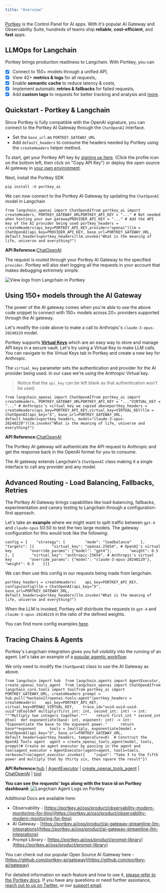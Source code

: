 ```yaml
---
title: "Overview"
---
```


[Portkey](https://portkey.ai) is the Control Panel for AI apps. With it's popular AI Gateway and Observability Suite, hundreds of teams ship **reliable**, **cost-efficient**, and **fast** apps.

## LLMOps for Langchain

Portkey brings production readiness to Langchain. With Portkey, you can

* [x] Connect to 150+ models through a unified API,
* [x] View 42+ **metrics & logs** for all requests,
* [x] Enable **semantic cache** to reduce latency & costs,
* [x] Implement automatic **retries & fallbacks** for failed requests,
* [x] Add **custom tags** to requests for better tracking and analysis and [more](https://portkey.ai/docs).

## Quickstart - Portkey & Langchain

Since Portkey is fully compatible with the OpenAI signature, you can connect to the Portkey AI Gateway through the `ChatOpenAI` interface.

* Set the `base_url` as `PORTKEY_GATEWAY_URL`
* Add `default_headers` to consume the headers needed by Portkey using the `createHeaders` helper method.

To start, get your Portkey API key by [signing up here](https://app.portkey.ai/signup). (Click the profile icon on the bottom left, then click on "Copy API Key") or deploy the open source AI gateway in [your own environment](https://github.com/Portkey-AI/gateway/blob/main/oss/installation-deployments.md).

Next, install the Portkey SDK

```
pip install -U portkey_ai
```

We can now connect to the Portkey AI Gateway by updating the `ChatOpenAI` model in Langchain

```
from langchain_openai import ChatOpenAIfrom portkey_ai import createHeaders, PORTKEY_GATEWAY_URLPORTKEY_API_KEY = "..." # Not needed when hosting your own gatewayPROVIDER_API_KEY = "..." # Add the API key of the AI provider being used portkey_headers = createHeaders(api_key=PORTKEY_API_KEY,provider="openai")llm = ChatOpenAI(api_key=PROVIDER_API_KEY, base_url=PORTKEY_GATEWAY_URL, default_headers=portkey_headers)llm.invoke("What is the meaning of life, universe and everything?")
```

**API Reference:**[ChatOpenAI](https://python.langchain.com/api_reference/openai/chat_models/langchain_openai.chat_models.base.ChatOpenAI.html)

The request is routed through your Portkey AI Gateway to the specified `provider`. Portkey will also start logging all the requests in your account that makes debugging extremely simple.

![View logs from Langchain in Portkey](https://assets.portkey.ai/oss/langchain-logs.gif)

## Using 150+ models through the AI Gateway

The power of the AI gateway comes when you're able to use the above code snippet to connect with 150+ models across 20+ providers supported through the AI gateway.

Let's modify the code above to make a call to Anthropic's `claude-3-opus-20240229` model.

Portkey supports **[Virtual Keys](https://docs.portkey.ai/oss/product/ai-gateway-streamline-llm-integrations/virtual-keys)** which are an easy way to store and manage API keys in a secure vault. Let's try using a Virtual Key to make LLM calls. You can navigate to the Virtual Keys tab in Portkey and create a new key for Anthropic.

The `virtual_key` parameter sets the authentication and provider for the AI provider being used. In our case we're using the Anthropic Virtual key.

> Notice that the `api_key` can be left blank as that authentication won't be used.

```
from langchain_openai import ChatOpenAIfrom portkey_ai import createHeaders, PORTKEY_GATEWAY_URLPORTKEY_API_KEY = "..."VIRTUAL_KEY = "..." # Anthropic's virtual key we copied aboveportkey_headers = createHeaders(api_key=PORTKEY_API_KEY,virtual_key=VIRTUAL_KEY)llm = ChatOpenAI(api_key="X", base_url=PORTKEY_GATEWAY_URL, default_headers=portkey_headers, model="claude-3-opus-20240229")llm.invoke("What is the meaning of life, universe and everything?")
```

**API Reference:**[ChatOpenAI](https://python.langchain.com/api_reference/openai/chat_models/langchain_openai.chat_models.base.ChatOpenAI.html)

The Portkey AI gateway will authenticate the API request to Anthropic and get the response back in the OpenAI format for you to consume.

The AI gateway extends Langchain's `ChatOpenAI` class making it a single interface to call any provider and any model.

## Advanced Routing - Load Balancing, Fallbacks, Retries

The Portkey AI Gateway brings capabilities like load-balancing, fallbacks, experimentation and canary testing to Langchain through a configuration-first approach.

Let's take an **example** where we might want to split traffic between `gpt-4` and `claude-opus` 50:50 to test the two large models. The gateway configuration for this would look like the following:

```
config = {    "strategy": {         "mode": "loadbalance"    },    "targets": [{        "virtual_key": "openai-25654", # OpenAI's virtual key        "override_params": {"model": "gpt4"},        "weight": 0.5    }, {        "virtual_key": "anthropic-25654", # Anthropic's virtual key        "override_params": {"model": "claude-3-opus-20240229"},        "weight": 0.5    }]}
```

We can then use this config in our requests being made from langchain.

```
portkey_headers = createHeaders(    api_key=PORTKEY_API_KEY,    config=config)llm = ChatOpenAI(api_key="X", base_url=PORTKEY_GATEWAY_URL, default_headers=portkey_headers)llm.invoke("What is the meaning of life, universe and everything?")
```

When the LLM is invoked, Portkey will distribute the requests to `gpt-4` and `claude-3-opus-20240229` in the ratio of the defined weights.

You can find more config examples [here](https://docs.portkey.ai/oss/api-reference/config-object#examples).

## **Tracing Chains & Agents**

Portkey's Langchain integration gives you full visibility into the running of an agent. Let's take an example of a [popular agentic workflow](https://python.langchain.com/oss/use_cases/tool_use/quickstart/#agents).

We only need to modify the `ChatOpenAI` class to use the AI Gateway as above.

```
from langchain import hub  from langchain.agents import AgentExecutor, create_openai_tools_agent  from langchain_openai import ChatOpenAIfrom langchain_core.tools import toolfrom portkey_ai import PORTKEY_GATEWAY_URL, createHeaders prompt = hub.pull("hwchase17/openai-tools-agent")portkey_headers = createHeaders(    api_key=PORTKEY_API_KEY,    virtual_key=OPENAI_VIRTUAL_KEY,    trace_id="uuid-uuid-uuid-uuid")@tooldef multiply(first_int: int, second_int: int) -> int:    """Multiply two integers together."""    return first_int * second_int    @tool  def exponentiate(base: int, exponent: int) -> int:      "Exponentiate the base to the exponent power."      return base**exponent      tools = [multiply, exponentiate]model = ChatOpenAI(api_key="X", base_url=PORTKEY_GATEWAY_URL, default_headers=portkey_headers, temperature=0)  # Construct the OpenAI Tools agent  agent = create_openai_tools_agent(model, tools, prompt)# Create an agent executor by passing in the agent and toolsagent_executor = AgentExecutor(agent=agent, tools=tools, verbose=True)agent_executor.invoke({    "input": "Take 3 to the fifth power and multiply that by thirty six, then square the result"})
```

**API Reference:**[hub](https://python.langchain.com/api_reference/langchain/hub/langchain.hub.hub.html) | [AgentExecutor](https://python.langchain.com/api_reference/langchain/agents/langchain.agents.agent.AgentExecutor.html) | [create\_openai\_tools\_agent](https://python.langchain.com/api_reference/langchain/agents/langchain.agents.openai_tools.base.create_openai_tools_agent.html) | [ChatOpenAI](https://python.langchain.com/api_reference/openai/chat_models/langchain_openai.chat_models.base.ChatOpenAI.html) | [tool](https://python.langchain.com/api_reference/core/tools/langchain_core.tools.convert.tool.html)

**You can see the requests' logs along with the trace id on Portkey dashboard:** ![Langchain Agent Logs on Portkey](https://assets.portkey.ai/oss/agent_tracing.gif)

Additional Docs are available here:

* Observability - [https://portkey.ai/oss/product/observability-modern-monitoring-for-llms](https://portkey.ai/oss/product/observability-modern-monitoring-for-llms)
* AI Gateway - [https://portkey.ai/oss/product/ai-gateway-streamline-llm-integrations](https://portkey.ai/oss/product/ai-gateway-streamline-llm-integrations)
* Prompt Library - [https://portkey.ai/oss/product/prompt-library](https://portkey.ai/oss/product/prompt-library)

You can check out our popular Open Source AI Gateway here - [https://github.com/portkey-ai/gateway](https://github.com/portkey-ai/gateway)

For detailed information on each feature and how to use it, [please refer to the Portkey docs](https://portkey.ai/docs). If you have any questions or need further assistance, [reach out to us on Twitter.](https://twitter.com/portkeyai) or our [support email](mailto:hello@portkey.ai).
